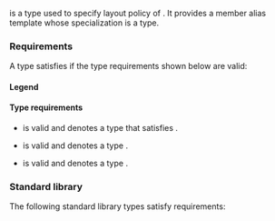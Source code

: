 {{cpp/named req/title|LayoutMappingPolicy|notes={{mark since c++23}}}}
{{cpp/named req/navbar}}

{{named req|LayoutMappingPolicy}} is a type used to specify layout policy of {{c/core|std::mdspan}}. It provides a member alias template whose specialization is a {{named req|LayoutMapping}} type.

===Requirements===
A type {{tt|MP}} satisfies {{named req/core|LayoutMappingPolicy}} if the type requirements shown below are valid:

====Legend====
{{dsc begin}}
{{dsc hitem|Type|Definition}}
{{dsc|{{tt|MP}}|a layout mapping policy class}}
{{dsc|{{tt|M}}|a layout mapping class}}
{{dsc|{{tt|E}}|a specialization of {{c/core|std::extents}}}}
{{dsc end}}

====Type requirements====
* {{c/core|MP::mapping&lt;E&gt;}} is valid and denotes a type {{tt|M}} that satisfies {{named req|LayoutMapping}}.
* {{c/core|M::layout_type}} is valid and denotes a type {{tt|MP}}.
* {{c/core|M::extents_type}} is valid and denotes a type {{tt|E}}.

===Standard library===
The following standard library types satisfy {{named req/core|LayoutMappingPolicy}} requirements:
{{dsc begin}}
{{dsc inc|cpp/container/mdspan/dsc layout_left}}
{{dsc inc|cpp/container/mdspan/dsc layout_right}}
{{dsc inc|cpp/container/mdspan/dsc layout_stride}}
{{dsc inc|cpp/container/mdspan/dsc layout_left_padded}}
{{dsc inc|cpp/container/mdspan/dsc layout_right_padded}}
{{dsc namespace|std::linalg}}
{{dsc inc|cpp/numeric/linalg/dsc layout_transpose}}
{{dsc inc|cpp/numeric/linalg/dsc layout_blas_packed}}
{{dsc end}}

{{langlinks|es|ja|ru|zh}}